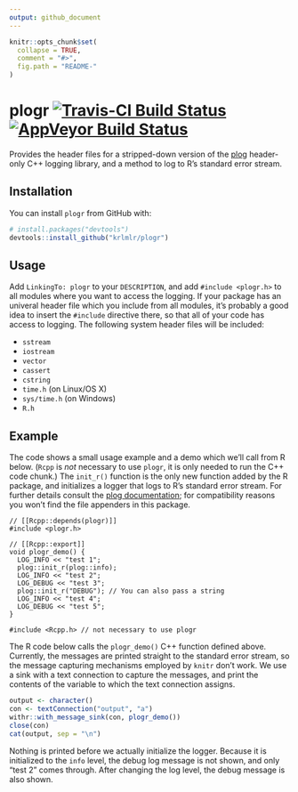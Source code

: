 ```yaml
---
output: github_document
---
```


<!-- README.md is generated from README.Rmd. Please edit that file -->

```r
knitr::opts_chunk$set(
  collapse = TRUE,
  comment = "#>",
  fig.path = "README-"
)
```

# plogr [![Travis-CI Build Status](https://travis-ci.org/krlmlr/plogr.svg?branch=master)](https://travis-ci.org/krlmlr/plogr) [![AppVeyor Build Status](https://ci.appveyor.com/api/projects/status/github/krlmlr/plogr?branch=master&svg=true)](https://ci.appveyor.com/project/krlmlr/plogr)



Provides the header files for a stripped-down version of the [plog](https://github.com/SergiusTheBest/plog) header-only C++ logging library, and a method to log to R's standard error stream.


## Installation

You can install `plogr` from GitHub with:

```r
# install.packages("devtools")
devtools::install_github("krlmlr/plogr")
```

## Usage

Add `LinkingTo: plogr` to your `DESCRIPTION`, and add `#include <plogr.h>` to all modules where you want to access the logging.
If your package has an univeral header file which you include from all modules, it's probably a good idea to insert the `#include` directive there, so that all of your code has access to logging.
The following system header files will be included:

- `sstream`
- `iostream`
- `vector`
- `cassert`
- `cstring`
- `time.h` (on Linux/OS X)
- `sys/time.h` (on Windows)
- `R.h`


## Example

The code shows a small usage example and a demo which we'll call from R below.
(`Rcpp` is *not* necessary to use `plogr`, it is only needed to run the C++ code chunk.)
The `init_r()` function is the only new function added by the R package, and initializes a logger that logs to R's standard error stream.
For further details consult the [plog documentation](https://github.com/SergiusTheBest/plog#readme); for compatibility reasons you won't find the file appenders in this package.

```Rcpp
// [[Rcpp::depends(plogr)]]
#include <plogr.h>

// [[Rcpp::export]]
void plogr_demo() {
  LOG_INFO << "test 1";
  plog::init_r(plog::info);
  LOG_INFO << "test 2";
  LOG_DEBUG << "test 3";
  plog::init_r("DEBUG"); // You can also pass a string
  LOG_INFO << "test 4";
  LOG_DEBUG << "test 5";
}

#include <Rcpp.h> // not necessary to use plogr
```

The R code below calls the `plogr_demo()` C++ function defined above.
Currently, the messages are printed straight to the standard error stream, so the message capturing mechanisms employed by `knitr` don't work.
We use a sink with a text connection to capture the messages, and print the contents of the variable to which the text connection assigns.


```r
output <- character()
con <- textConnection("output", "a")
withr::with_message_sink(con, plogr_demo())
close(con)
cat(output, sep = "\n")
```

Nothing is printed before we actually initialize the logger.
Because it is initialized to the `info` level, the debug log message is not shown, and only "test 2" comes through.
After changing the log level, the debug message is also shown.
